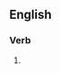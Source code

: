 ==English==

===Verb===
{{head|en|present participle}}

# {{present participle of|operationalize|lang=en|nocat=1}}